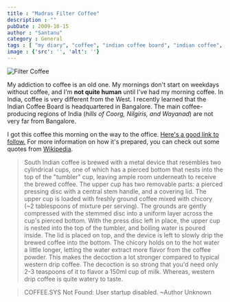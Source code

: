 ```yaml
---
title : "Madras Filter Coffee"
description : ""
pubDate : 2009-10-15
author : "Santanu"
category : General
tags : [ "my diary", "coffee", "indian coffee board", "indian coffee", "wayanad", "coorg",]
image : {'src': '', 'alt': ''}
---
```


<Image src={pic1} alt="Filter Coffee"/>

My addiction to coffee is an old one. My mornings don't start on weekdays without coffee, and I'm **not quite human** until I've had my morning coffee. In India, coffee is very different from the West. I recently learned that the Indian Coffee Board is headquartered in Bangalore. The main coffee-producing regions of India (*hills of Coorg, Nilgiris, and Wayanad*) are not very far from Bangalore.

I got this coffee this morning on the way to the office. [Here's a good link to follow.](http://umaskitchen.wordpress.com/2009/07/14/madras-filter-coffee/) For more information on how it's prepared, you can check out some quotes from [Wikipedia](http://en.wikipedia.org/wiki/Indian_filter_coffee).

> South Indian coffee is brewed with a metal device that resembles two cylindrical cups, one of which has a pierced bottom that nests into the top of the "tumbler" cup, leaving ample room underneath to receive the brewed coffee. The upper cup has two removable parts: a pierced pressing disc with a central stem handle, and a covering lid. The upper cup is loaded with freshly ground coffee mixed with chicory (~2 tablespoons of mixture per serving). The grounds are gently compressed with the stemmed disc into a uniform layer across the cup's pierced bottom. With the press disc left in place, the upper cup is nested into the top of the tumbler, and boiling water is poured inside. The lid is placed on top, and the device is left to slowly drip the brewed coffee into the bottom. The chicory holds on to the hot water a little longer, letting the water extract more flavor from the coffee powder. This makes the decoction a lot stronger compared to typical western drip coffee. The decoction is so strong that you'd need only 2-3 teaspoons of it to flavor a 150ml cup of milk. Whereas, western drip coffee is quite watery to taste.

> COFFEE.SYS Not Found: User startup disabled. ~Author Unknown